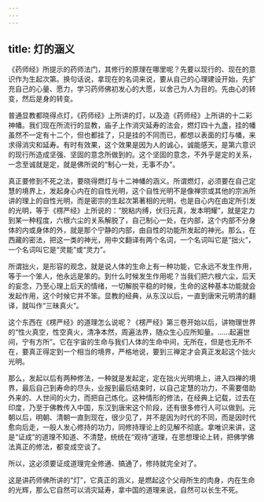 ```yaml
---
---
---
```

title: 灯的涵义
---




《药师经》所提示的药师法门，其修行的原理在哪里呢？先要以现行的、现在的意识作为生起次第。换句话说，拿现在的名词来说，要从自己的心理建设开始，先扩充自己的心量、愿力，学习药师佛初发心的大愿，以舍己为人为目的。先由心的转变，然后是身的转变。

普通显教都晓得点灯，《药师经》上所讲的灯，以及造《药师经》上所讲的十二彩神幡。我们现在所流行的显教，庙子上作消灾延寿的法会，燃灯四十九盏，挂的幡虽然不一定有十二个，但也都挂了，只是挂的不同而已，都想以表面的灯与幡，来求得消灾和延寿。有时有效果，这个效果是因为人的诚心，诚能感天，是第六意识的现行所造成坚强、坚固的意念所做到的。这个坚固的意念，不外乎是定的关系，一念至诚就是定，就是佛所说的“制心一处，无事不办”。

真正要修到不死之法，要晓得燃灯与十二神幡的涵义。所谓燃灯，必须要在自己定慧的境界上，发起身心内在的自性光明，这个自性光明不是像禅宗或其他的宗派所讲的理上的自性光明，而是密宗的生起次第著相的光明，也是自心内在由定所引发的光明，等于《楞严经》上所说的：“脱粘内缚，伏归元真，发本明耀”，就是定力到某一种程度，六根六尘的关系解脱了，自己制心一处，在内部，这个内部不分身体的内或身体的外，就是那个宁静的内部，由自性的功能所发起的神光。那么，在西藏的密法，把这一类的神光，用中文翻译有两个名词，一个名词叫它是“拙火”，一个名词叫它是“灵能”或“灵力”。

所谓拙火，是形容的观念，就是说人体的生命上有一种功能，它永远不发生作用，等于一个笨人，他永远是笨的。到什么时候发生作用呢？当我们把六根六尘，后天的妄念，乃至心理上后天的情绪，一切解脱平稳的时候，生命的这种基本功能就会发起作用，这个时候它并不笨。显教的经典，从东汉以后，一直到唐宋元明清的翻译，就叫作“三昧真火”。

这个东西在《楞严经》的道理怎么说呢？《楞严经》第三卷开始以后，讲物理世界的“性火真空，性空真火，清净本然，周遍法界，随众生心应所知量。……起遍世间，宁有方所”。它在宇宙的生命与我们人体的生命中间，无所在，但是也无所不在，要真正得定到一个相当的境界，严格地说，要到三禅定才会真正发起这个拙火光明。

那么，发起以后有两种修法，一种就是发起定，定在拙火光明境上，进入四禅的境界，最后自己到寿命的尽头，业报到最后结束时，以自己定慧的功力，不需要借助外来的、人世间的火力，而把自己炼化。这种情形的修法，在经典上记载，过去在印度，乃至于佛教传入中国，东汉到唐宋这个阶段，还有很多修行人可以做到。元朝以后，明朝、清朝一直到现在，很少见了，并不是因为时代的不同，而是因时代愈向后走，一般人发心修持的功力，同修持理论上的见解不彻底。拿唯识来讲，这是“证成”的道理不知道、不清楚，统统在“观待”道理，在思想理论上转，把佛学佛法真正的修法，都变成空谈了。

所以，这必须要证成道理完全修通、搞通了，修持就完全对了。

这是讲药师佛所讲的“灯”，它真正的涵义，是燃起这个父母所生的肉身，内在生命的光辉，那么它自然可以消灾延寿，拿中国的道理来说，自然可以长生不死。